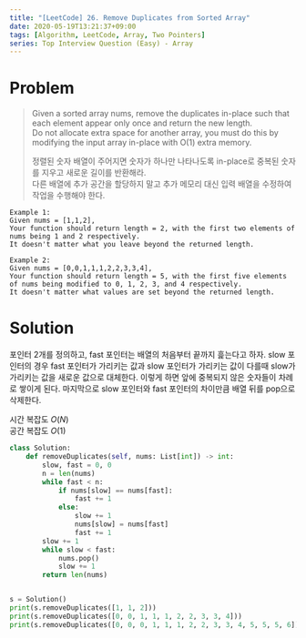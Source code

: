 ```yaml
---
title: "[LeetCode] 26. Remove Duplicates from Sorted Array"
date: 2020-05-19T13:21:37+09:00
tags: [Algorithm, LeetCode, Array, Two Pointers]
series: Top Interview Question (Easy) - Array
---
```


# Problem

> Given a sorted array nums, remove the duplicates in-place such that each element appear only once and return the new length.  
> Do not allocate extra space for another array, you must do this by modifying the input array in-place with O(1) extra memory.
>
> 정렬된 숫자 배열이 주어지면 숫자가 하나만 나타나도록 in-place로 중복된 숫자를 지우고 새로운 길이를 반환해라.  
> 다른 배열에 추가 공간을 할당하지 말고 추가 메모리 대신 입력 배열을 수정하여 작업을 수행해야 한다.

```
Example 1:
Given nums = [1,1,2],
Your function should return length = 2, with the first two elements of nums being 1 and 2 respectively.
It doesn't matter what you leave beyond the returned length.

Example 2:
Given nums = [0,0,1,1,1,2,2,3,3,4],
Your function should return length = 5, with the first five elements of nums being modified to 0, 1, 2, 3, and 4 respectively.
It doesn't matter what values are set beyond the returned length.
```

# Solution

포인터 2개를 정의하고, fast 포인터는 배열의 처음부터 끝까지 흝는다고 하자. slow 포인터의 경우 fast 포인터가 가리키는 값과 slow 포인터가 가리키는 값이 다를때 slow가 가리키는 값을 새로운 값으로 대체한다. 이렇게 하면 앞에 중복되지 않은 숫자들이 차례로 쌓이게 된다. 마지막으로 slow 포인터와 fast 포인터의 차이만큼 배열 뒤를 pop으로 삭제한다.

시간 복잡도 $O(N)$  
공간 복잡도 $O(1)$

```py
class Solution:
    def removeDuplicates(self, nums: List[int]) -> int:
        slow, fast = 0, 0
        n = len(nums)
        while fast < n:
            if nums[slow] == nums[fast]:
                fast += 1
            else:
                slow += 1
                nums[slow] = nums[fast]
                fast += 1
        slow += 1
        while slow < fast:
            nums.pop()
            slow += 1
        return len(nums)


s = Solution()
print(s.removeDuplicates([1, 1, 2]))
print(s.removeDuplicates([0, 0, 1, 1, 1, 2, 2, 3, 3, 4]))
print(s.removeDuplicates([0, 0, 0, 1, 1, 1, 2, 2, 3, 3, 4, 5, 5, 5, 6]))
```
